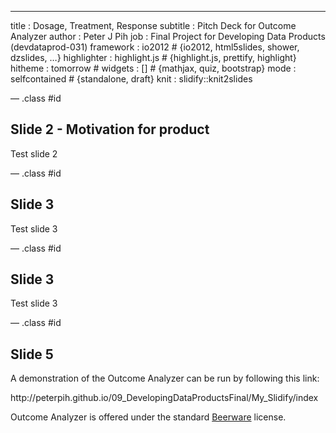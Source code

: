 ---
title       : Dosage, Treatment, Response
subtitle    : Pitch Deck for Outcome Analyzer
author      : Peter J Pih
job         : Final Project for Developing Data Products (devdataprod-031)
framework   : io2012        # {io2012, html5slides, shower, dzslides, ...}
highlighter : highlight.js  # {highlight.js, prettify, highlight}
hitheme     : tomorrow      # 
widgets     : []            # {mathjax, quiz, bootstrap}
mode        : selfcontained # {standalone, draft}
knit        : slidify::knit2slides

--- .class #id 

## Slide 2 - Motivation for product

Test slide 2

--- .class #id 

## Slide 3

Test slide 3

--- .class #id 

## Slide 3

Test slide 3

--- .class #id 

## Slide 5

A demonstration of the Outcome Analyzer can be run by following this link:

http://peterpih.github.io/09_DevelopingDataProductsFinal/My_Slidify/index



Outcome Analyzer is offered under the standard [Beerware](https://en.wikipedia.org/wiki/Beerware) license.



